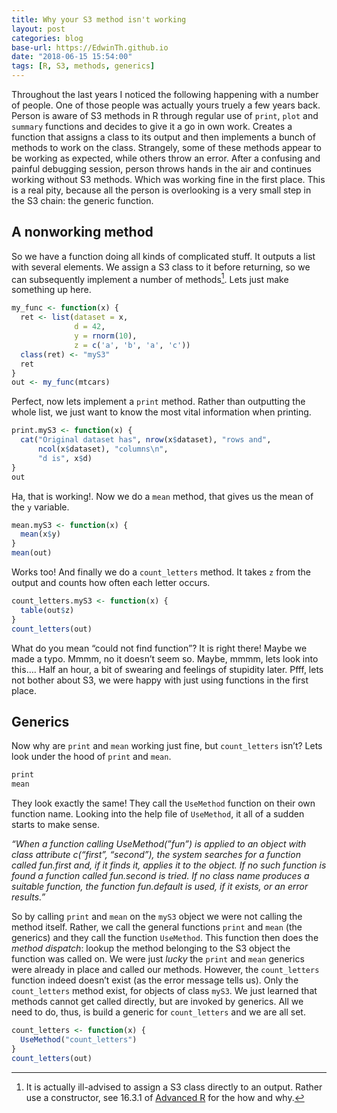 ```yaml
---
title: Why your S3 method isn't working
layout: post
categories: blog
base-url: https://EdwinTh.github.io
date: "2018-06-15 15:54:00"
tags: [R, S3, methods, generics]
---
```

Throughout the last years I noticed the following happening with a number of people. One of those people was actually yours truely a few years back. Person is aware of S3 methods in R through regular use of `print`, `plot` and `summary` functions and decides to give it a go in own work. Creates a function that assigns a class to its output and then implements a bunch of methods to work on the class. Strangely, some of these methods appear to be working as expected, while others throw an error. After a confusing and painful debugging session, person throws hands in the air and continues working without S3 methods. Which was working fine in the first place. This is a real pity, because all the person is overlooking is a very small step in the S3 chain: the generic function.

## A nonworking method

So we have a function doing all kinds of complicated stuff. It outputs a list with several elements. We assign a S3 class to it before returning, so we can subsequently implement a number of methods[^1]. Lets just make something up here.

```r
my_func <- function(x) {
  ret <- list(dataset = x, 
              d = 42, 
              y = rnorm(10), 
              z = c('a', 'b', 'a', 'c'))
  class(ret) <- "myS3"
  ret
}
out <- my_func(mtcars)
```

Perfect, now lets implement a `print` method. Rather than outputting the whole list, we just want to know the most vital information when printing.

```r
print.myS3 <- function(x) {
  cat("Original dataset has", nrow(x$dataset), "rows and",
      ncol(x$dataset), "columns\n", 
      "d is", x$d)
}
out
```

Ha, that is working!. Now we do a `mean` method, that gives us the mean of the `y` variable.

```r
mean.myS3 <- function(x) {
  mean(x$y)
}
mean(out)
```

Works too! And finally we do a `count_letters` method. It takes `z` from the output and counts how often each letter occurs.

```r
count_letters.myS3 <- function(x) {
  table(out$z)
}
count_letters(out)
```

What do you mean "could not find function"? It is right there! Maybe we made a typo. Mmmm, no it doesn't seem so. Maybe, mmmm, lets look into this.... Half an hour, a bit of swearing and feelings of stupidity later. Pfff, lets not bother about S3, we were happy with just using functions in the first place.

## Generics

Now why are `print` and `mean` working just fine, but `count_letters` isn't? Lets look under the hood of `print` and `mean`.

```r
print
mean
```

They look exactly the same! They call the `UseMethod` function on their own function name. Looking into the help file of `UseMethod`, it all of a sudden starts to make sense. 

*"When a function calling UseMethod("fun") is applied to an object with class attribute c("first", "second"), the system searches for a function called fun.first and, if it finds it, applies it to the object. If no such function is found a function called fun.second is tried. If no class name produces a suitable function, the function fun.default is used, if it exists, or an error results."*

So by calling `print` and `mean` on the `myS3` object we were not calling the method itself. Rather, we call the general functions `print` and `mean` (the generics) and they call the function `UseMethod`. This function then does the *method dispatch*: lookup the method belonging to the S3 object the function was called on. We were just *lucky* the `print` and `mean` generics were already in place and called our methods. However, the `count_letters` function indeed doesn't exist (as the error message tells us). Only the `count_letters` method exist, for objects of class `myS3`. We just learned that methods cannot get called directly, but are invoked by generics. All we need to do, thus, is build a generic for `count_letters` and we are all set.

```r
count_letters <- function(x) {
  UseMethod("count_letters")
}
count_letters(out)
```

[^1]: It is actually ill-advised to assign a S3 class directly to an output. Rather use a constructor, see 16.3.1 of [Advanced R](https://adv-r.hadley.nz/s3.html) for the how and why.
